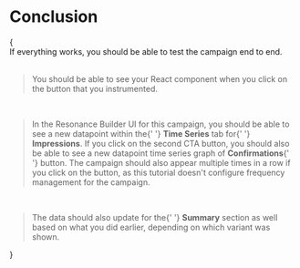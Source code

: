 
# Conclusion

{
<Theme>
    <br/>
    <Text>
        If everything works, you should be able to test the
        campaign end to end.
    </Text>
    <br />
    <br />
    <Blockquote>
        You should be able to see your React component when you
        click on the button that you instrumented.
    </Blockquote>
    <br />
    <Blockquote>
        In the Resonance Builder UI for this campaign, you should
        be able to see a new datapoint within the{' '}
        <strong>Time Series</strong> tab for{' '}
        <strong>Impressions</strong>. If you click on the second
        CTA button, you should also be able to see a new datapoint
        time series graph of <strong>Confirmations</strong>{' '}
        button. The campaign should also appear multiple times in
        a row if you click on the button, as this tutorial doesn't
        configure frequency management for the campaign.
    </Blockquote>
    <br />
    <Blockquote>
        The data should also update for the{' '}
        <strong>Summary</strong> section as well based on what you
        did earlier, depending on which variant was shown.
    </Blockquote>
</Theme>
}
